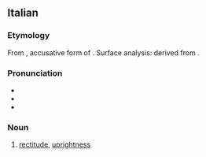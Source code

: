 ==Italian==

===Etymology===
{{PIE root|it|h₃reǵ}}
From {{etyl|la|it}} {{m|la|rectitūdinem}}, accusative form of {{m|la|rectitūdō||straightness, uprightness}}. Surface analysis: derived from {{suffix|it|retto|alt1=rett(o)|t1=right, just|itudine|t2=-itude|pos2=suffix indicating a state of being}}.

===Pronunciation===
* {{IPA|/retːiˈtudine/|[r̺et̪.t̪iˈt̪uː.d̪i.n̺e]|lang=it}}
* {{rhymes|udine|lang=it}}
* {{hyphenation|ret|ti|tù|di|ne|lang=it}}

===Noun===
{{it-noun|f}}

# [[rectitude]], [[uprightness]]